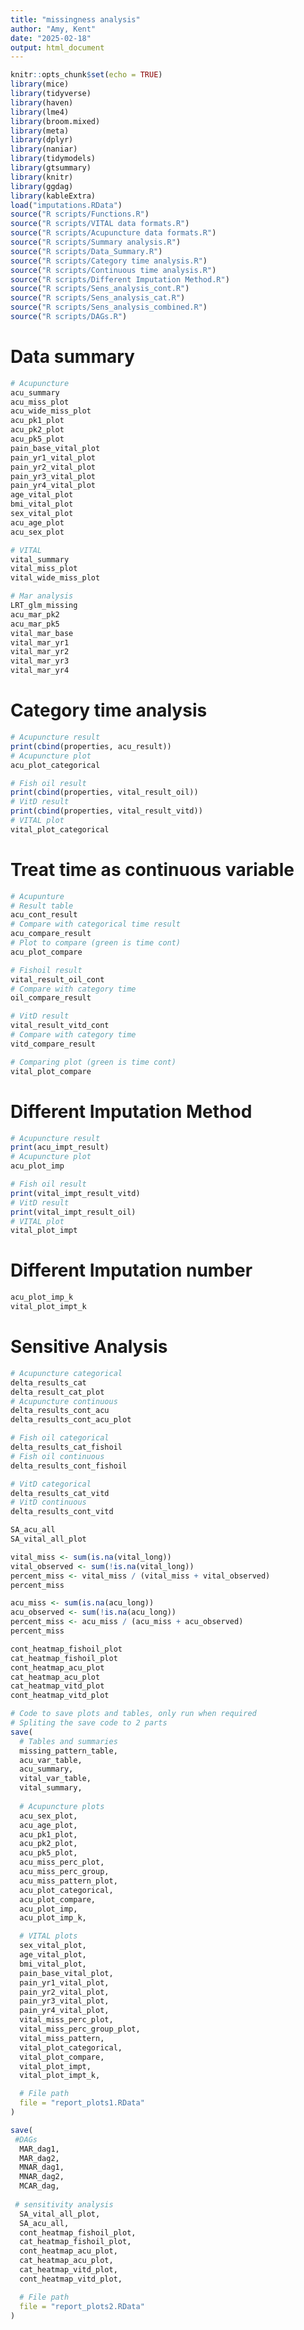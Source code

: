 ```yaml
---
title: "missingness analysis"
author: "Amy, Kent"
date: "2025-02-18"
output: html_document
---
```


```r
knitr::opts_chunk$set(echo = TRUE)
library(mice)
library(tidyverse)
library(haven)
library(lme4)
library(broom.mixed)
library(meta)
library(dplyr)
library(naniar)
library(tidymodels)
library(gtsummary)
library(knitr)
library(ggdag)
library(kableExtra)
load("imputations.RData")
source("R scripts/Functions.R")
source("R scripts/VITAL data formats.R")
source("R scripts/Acupuncture data formats.R")
source("R scripts/Summary analysis.R")
source("R scripts/Data_Summary.R")
source("R scripts/Category time analysis.R")
source("R scripts/Continuous time analysis.R")
source("R scripts/Different Imputation Method.R")
source("R scripts/Sens_analysis_cont.R")
source("R scripts/Sens_analysis_cat.R")
source("R scripts/Sens_analysis_combined.R")
source("R scripts/DAGs.R")
```


# Data summary

```r
# Acupuncture
acu_summary
acu_miss_plot
acu_wide_miss_plot
acu_pk1_plot
acu_pk2_plot
acu_pk5_plot
pain_base_vital_plot
pain_yr1_vital_plot
pain_yr2_vital_plot
pain_yr3_vital_plot
pain_yr4_vital_plot
age_vital_plot
bmi_vital_plot
sex_vital_plot
acu_age_plot
acu_sex_plot
```

```r
# VITAL
vital_summary
vital_miss_plot
vital_wide_miss_plot
```

```r
# Mar analysis
LRT_glm_missing
acu_mar_pk2
acu_mar_pk5
vital_mar_base
vital_mar_yr1
vital_mar_yr2
vital_mar_yr3
vital_mar_yr4
```

# Category time analysis

```r
# Acupuncture result
print(cbind(properties, acu_result))
# Acupuncture plot
acu_plot_categorical
```

```r

# Fish oil result
print(cbind(properties, vital_result_oil))
# VitD result
print(cbind(properties, vital_result_vitd))
# VITAL plot
vital_plot_categorical
```

# Treat time as continuous variable

```r
# Acupunture
# Result table
acu_cont_result
# Compare with categorical time result
acu_compare_result
# Plot to compare (green is time cont)
acu_plot_compare
```

```r
# Fishoil result
vital_result_oil_cont
# Compare with category time
oil_compare_result

# VitD result
vital_result_vitd_cont
# Compare with category time 
vitd_compare_result

# Comparing plot (green is time cont)
vital_plot_compare
```


# Different Imputation Method

```r
# Acupuncture result
print(acu_impt_result)
# Acupuncture plot
acu_plot_imp
```

```r
# Fish oil result
print(vital_impt_result_vitd)
# VitD result
print(vital_impt_result_oil)
# VITAL plot
vital_plot_impt
```

# Different Imputation number

```r
acu_plot_imp_k
vital_plot_impt_k
```

# Sensitive Analysis

```r
# Acupuncture categorical
delta_results_cat
delta_result_cat_plot
# Acupuncture continuous
delta_results_cont_acu
delta_results_cont_acu_plot
```

```r
# Fish oil categorical
delta_results_cat_fishoil
# Fish oil continuous
delta_results_cont_fishoil
```

```r
# VitD categorical
delta_results_cat_vitd
# VitD continuous
delta_results_cont_vitd
```

```r
SA_acu_all
SA_vital_all_plot
```



```r
vital_miss <- sum(is.na(vital_long))
vital_observed <- sum(!is.na(vital_long))
percent_miss <- vital_miss / (vital_miss + vital_observed)
percent_miss
```
```r
acu_miss <- sum(is.na(acu_long))
acu_observed <- sum(!is.na(acu_long))
percent_miss <- acu_miss / (acu_miss + acu_observed)
percent_miss
```
```r
cont_heatmap_fishoil_plot
cat_heatmap_fishoil_plot
cont_heatmap_acu_plot
cat_heatmap_acu_plot
cat_heatmap_vitd_plot
cont_heatmap_vitd_plot

```

```r
# Code to save plots and tables, only run when required
# Spliting the save code to 2 parts
save(
  # Tables and summaries
  missing_pattern_table,
  acu_var_table,
  acu_summary,
  vital_var_table,
  vital_summary,
  
  # Acupuncture plots
  acu_sex_plot,
  acu_age_plot,
  acu_pk1_plot,
  acu_pk2_plot,
  acu_pk5_plot,
  acu_miss_perc_plot,
  acu_miss_perc_group,
  acu_miss_pattern_plot,
  acu_plot_categorical,
  acu_plot_compare,
  acu_plot_imp,
  acu_plot_imp_k,

  # VITAL plots
  sex_vital_plot,
  age_vital_plot,
  bmi_vital_plot,
  pain_base_vital_plot,
  pain_yr1_vital_plot,
  pain_yr2_vital_plot,
  pain_yr3_vital_plot,
  pain_yr4_vital_plot,
  vital_miss_perc_plot,
  vital_miss_perc_group_plot,
  vital_miss_pattern,
  vital_plot_categorical,
  vital_plot_compare,
  vital_plot_impt,
  vital_plot_impt_k,

  # File path
  file = "report_plots1.RData"
)

save(
 #DAGs
  MAR_dag1,
  MAR_dag2,
  MNAR_dag1,
  MNAR_dag2,
  MCAR_dag,
  
 # sensitivity analysis
  SA_vital_all_plot,
  SA_acu_all,
  cont_heatmap_fishoil_plot,
  cat_heatmap_fishoil_plot,
  cont_heatmap_acu_plot,
  cat_heatmap_acu_plot,
  cat_heatmap_vitd_plot,
  cont_heatmap_vitd_plot,

  # File path
  file = "report_plots2.RData"
)
```







